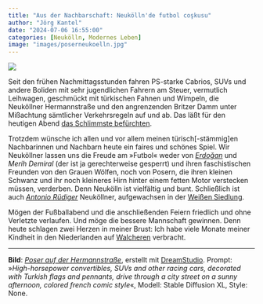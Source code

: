 ```yaml
---
title: "Aus der Nachbarschaft: Neukölln'de futbol coşkusu"
author: "Jörg Kantel"
date: "2024-07-06 16:55:00"
categories: [Neukölln, Modernes Leben]
image: "images/poserneukoelln.jpg"
---
```


[![](images/poserneukoelln-b.jpg)](https://www.flickr.com/photos/schockwellenreiter/53839310820/)

Seit den frühen Nachmittagsstunden fahren PS-starke Cabrios, SUVs und andere Boliden mit sehr jugendlichen Fahrern am Steuer, vermutlich Leihwagen, geschmückt mit türkischen Fahnen und Wimpeln, die Neuköllner Hermannstraße und den angrenzenden Britzer Damm unter Mißachtung sämtlicher Verkehrsregeln auf und ab. Das läßt für den heutigen Abend [das Schlimmste befürchten](https://www.berliner-zeitung.de/mensch-metropole/neukoelln-wedding-steglitz-immer-mehr-raser-gefaehrden-berlins-strassenverkehr-li.2231942).

Trotzdem wünsche ich allen und vor allem meinen türisch[-stämmig]en Nachbarinnen und Nachbarn heute ein faires und schönes Spiel. Wir Neuköllner lassen uns die Freude am »Futbol« weder von *[Erdoğan](https://www.tagesspiegel.de/politik/mitten-in-wolfsgruss-debatte-erdogan-soll-kurz-vor-dem-em-viertelfinale-der-turkei-in-berlin-ankommen-11974244.html)* und *Merih Demiral*  (der ist ja gerechterweise gesperrt) und ihren faschistischen Freunden von den Grauen Wölfen, noch von Posern, die ihren kleinen Schwanz und ihr noch kleineres Hirn hinter einem fetten Motor verstecken müssen, verderben. Denn Neukölln ist vielfältig und bunt. Schließlich ist auch *[Antonio Rüdiger](https://de.wikipedia.org/wiki/Antonio_R%C3%BCdiger)* Neuköllner, aufgewachsen in der [Weißen Siedlung](https://www.weisse-siedlung.de/unser-quartier/die-weisse-siedlung).

Mögen der Fußballabend und die anschließenden Feiern friedlich und ohne Verletzte verlaufen. Und möge die bessere Mannschaft gewinnen. Denn heute schlagen zwei Herzen in meiner Brust: Ich habe viele Monate meiner Kindheit in den Niederlanden auf [Walcheren](https://de.wikipedia.org/wiki/Walcheren) verbracht.

---

**Bild**: *[Poser auf der Hermannstraße](https://www.flickr.com/photos/schockwellenreiter/53839310820/)*, erstellt mit [DreamStudio](https://beta.dreamstudio.ai/). Prompt: »*High-horsepower convertibles, SUVs and other racing cars, decorated with Turkish flags and pennants, drive through a city street on a sunny afternoon, colored french comic style*«, Modell: Stable Diffusion XL, Style: None.